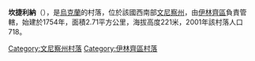 {{coord|49|4|41|N|29|26|20|E|scale:30000|display=title}}

'''坎捷利納'''（{{lang-uk|Кантелина}}），是[[烏克蘭|烏克蘭]]的村落，位於該國西南部[[文尼察州|文尼察州]]，由[[伊林齊區|伊林齊區]]負責管轄，始建於1754年，面積2.71平方公里，海拔高度221米，2001年該村落人口718。

[[Category:文尼察州村落|Category:文尼察州村落]]
[[Category:伊林齊區村落|Category:伊林齊區村落]]


{{Vinnytsia-geo-stub}}